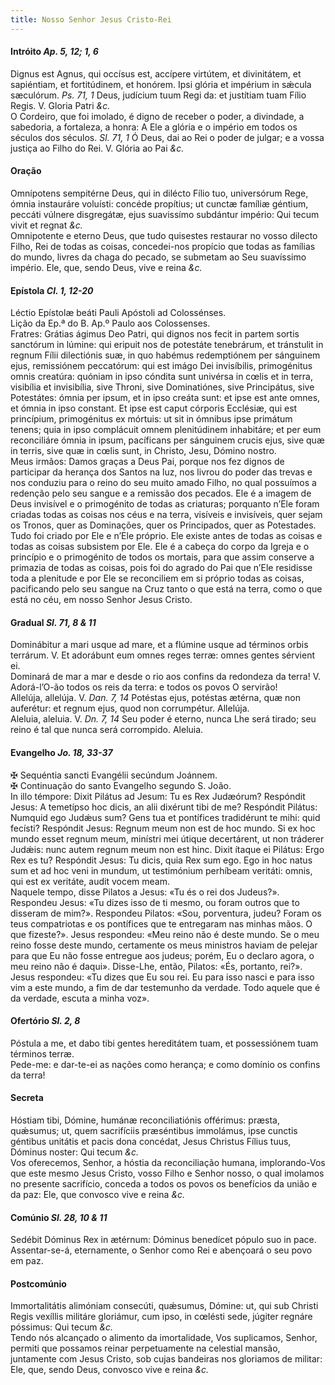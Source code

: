 ```yaml
---
title: Nosso Senhor Jesus Cristo-Rei
---
```


<h4 class="text-center">
  Intróito <em>Ap. 5, 12; 1, 6</em>
</h4>
<div class="container-fluid">
  <div class="row">
    <div class="col-6 dropcaps text-justify">
      Dignus est Agnus, qui occísus est, accípere virtútem, et divinitátem, et
      sapiéntiam, et fortitúdinem, et honórem. Ipsi glória et impérium in sǽcula
      sæculórum. <em>Ps. 71, 1</em> Deus, judícium tuum Regi da: et justítiam
      tuam Fílio Regis. V. Gloria Patri <em>&c.</em>
    </div>
    <div class="col-6 dropcaps text-justify">
      O Cordeiro, que foi imolado, é digno de receber o poder, a divindade, a
      sabedoria, a fortaleza, a honra: A Ele a glória e o império em todos os
      séculos dos séculos. <em>Sl. 71, 1</em> Ó Deus, dai ao Rei o poder de
      julgar; e a vossa justiça ao Filho do Rei. V. Glória ao Pai <em>&c.</em>
    </div>
  </div>
</div>

<h4 class="text-center">Oração</h4>
<div class="container-fluid">
  <div class="row">
    <div class="col-6 dropcaps text-justify">
      Omnípotens sempitérne Deus, qui in dilécto Fílio tuo, universórum Rege,
      ómnia instauráre voluísti: concéde propítius; ut cunctæ famíliæ géntium,
      peccáti vúlnere disgregátæ, ejus suavissímo subdántur império: Qui tecum
      vivit et regnat <em>&c.</em>
    </div>
    <div class="col-6 dropcaps text-justify">
      Omnipotente e eterno Deus, que tudo quisestes restaurar no vosso dilecto
      Filho, Rei de todas as coisas, concedei-nos propício que todas as famílias
      do mundo, livres da chaga do pecado, se submetam ao Seu suavíssimo
      império. Ele, que, sendo Deus, vive e reina <em>&c.</em>
    </div>
  </div>
</div>

<h4 class="text-center">
  Epístola <em>Cl. 1, 12-20</em>
</h4>
<div class="container-fluid">
  <div class="row">
    <div class="col-6 text-justify">
      Léctio Epístolæ beáti Pauli Apóstoli ad Colossénses.
    </div>
    <div class="col-6 text-justify">
      Lição da Ep.ª do B. Ap.º Paulo aos Colossenses.
    </div>
    <div class="col-6 dropcaps text-justify">
      Fratres: Grátias ágimus Deo Patri, qui dignos nos fecit in partem sortis
      sanctórum in lúmine: qui eripuit nos de potestáte tenebrárum, et
      tránstulit in regnum Fílii dilectiónis suæ, in quo habémus redemptiónem
      per sánguinem ejus, remissiónem peccatórum: qui est imágo Dei invisíbilis,
      primogénitus omnis creatúra: quóniam in ipso cóndita sunt univérsa in
      cœlis et in terra, visibília et invisibília, sive Throni, sive
      Dominatiónes, sive Principátus, sive Potestátes: ómnia per ipsum, et in
      ipso creáta sunt: et ipse est ante omnes, et ómnia in ipso constant. Et
      ipse est caput córporis Ecclésiæ, qui est princípium, primogénitus ex
      mórtuis: ut sit in ómnibus ipse primátum tenens; quia in ipso complácuit
      omnem plenitúdinem inhabitáre; et per eum reconciliáre ómnia in ipsum,
      pacíficans per sánguinem crucis ejus, sive quæ in terris, sive quæ in
      cœlis sunt, in Christo, Jesu, Dómino nostro.
    </div>
    <div class="col-6 dropcaps text-justify">
      Meus irmãos: Damos graças a Deus Pai, porque nos fez dignos de participar
      da herança dos Santos na luz, nos livrou do poder das trevas e nos
      conduziu para o reino do seu muito amado Filho, no qual possuímos a
      redenção pelo seu sangue e a remissão dos pecados. Ele é a imagem de Deus
      invisível e o primogénito de todas as criaturas; porquanto n’Ele foram
      criadas todas as coisas nos céus e na terra, visíveis e invisíveis, quer
      sejam os Tronos, quer as Dominações, quer os Principados, quer as
      Potestades. Tudo foi criado por Ele e n’Ele próprio. Ele existe antes de
      todas as coisas e todas as coisas subsistem por Ele. Ele é a cabeça do
      corpo da Igreja e o princípio e o primogénito de todos os mortais, para
      que assim conserve a primazia de todas as coisas, pois foi do agrado do
      Pai que n’Ele residisse toda a plenitude e por Ele se reconciliem em si
      próprio todas as coisas, pacificando pelo seu sangue na Cruz tanto o que
      está na terra, como o que está no céu, em nosso Senhor Jesus Cristo.
    </div>
  </div>
</div>

<h4 class="text-center">
  Gradual <em>Sl. 71, 8 & 11</em>
</h4>
<div class="container-fluid">
  <div class="row">
    <div class="col-6 dropcaps text-justify">
      Dominábitur a mari usque ad mare, et a flúmine usque ad términos orbis
      terrárum. V. Et adorábunt eum omnes reges terræ: omnes gentes sérvient ei.
    </div>
    <div class="col-6 dropcaps text-justify">
      Dominará de mar a mar e desde o rio aos confins da redondeza da terra! V.
      Adorá-l’O-ão todos os reis da terra: e todos os povos O servirão!
    </div>
    <div class="col-6 text-justify">
      Allelúja, allelúja. V. <em>Dan. 7, 14</em> Potéstas ejus, potéstas ætérna,
      quæ non auferétur: et regnum ejus, quod non corrumpétur. Allelúja.
    </div>
    <div class="col-6 text-justify">
      Aleluia, aleluia. V. <em>Dn. 7, 14</em> Seu poder é eterno, nunca Lhe será
      tirado; seu reino é tal que nunca será corrompido. Aleluia.
    </div>
  </div>
</div>

<h4 class="text-center">
  Evangelho <em>Jo. 18, 33-37</em>
</h4>
<div class="container-fluid">
  <div class="row">
    <div class="col-6 text-justify">
      <span class="text-danger">&#10016;</span> Sequéntia sancti Evangélii
      secúndum Joánnem.
    </div>
    <div class="col-6 text-justify">
      <span class="text-danger">&#10016;</span> Continuação do santo Evangelho
      segundo S. João.
    </div>
    <div class="col-6 dropcaps text-justify">
      In illo témpore: Dixit Pilátus ad Jesum: Tu es Rex Judæórum? Respóndit
      Jesus: A temetípso hoc dicis, an alii dixérunt tibi de me? Respóndit
      Pilátus: Numquid ego Judǽus sum? Gens tua et pontífices tradidérunt te
      mihi: quid fecísti? Respóndit Jesus: Regnum meum non est de hoc mundo. Si
      ex hoc mundo esset regnum meum, minístri mei útique decertárent, ut non
      tráderer Judǽis: nunc autem regnum meum non est hinc. Dixit ítaque ei
      Pilátus: Ergo Rex es tu? Respóndit Jesus: Tu dicis, quia Rex sum ego. Ego
      in hoc natus sum et ad hoc veni in mundum, ut testimónium perhíbeam
      veritáti: omnis, qui est ex veritáte, audit vocem meam.
    </div>
    <div class="col-6 dropcaps text-justify">
      Naquele tempo, disse Pilatos a Jesus: «Tu és o rei dos Judeus?». Respondeu
      Jesus: «Tu dizes isso de ti mesmo, ou foram outros que to disseram de
      mim?». Respondeu Pilatos: «Sou, porventura, judeu? Foram os teus
      compatriotas e os pontífices que te entregaram nas minhas mãos. O que
      fizeste?». Jesus respondeu: «Meu reino não é deste mundo. Se o meu reino
      fosse deste mundo, certamente os meus ministros haviam de pelejar para que
      Eu não fosse entregue aos judeus; porém, Eu o declaro agora, o meu reino
      não é daqui». Disse-Lhe, então, Pilatos: «És, portanto, rei?». Jesus
      respondeu: «Tu dizes que Eu sou rei. Eu para isso nasci e para isso vim a
      este mundo, a fim de dar testemunho da verdade. Todo aquele que é da
      verdade, escuta a minha voz».
    </div>
  </div>
</div>

<h4 class="text-center">
  Ofertório <em>Sl. 2, 8</em>
</h4>
<div class="container-fluid">
  <div class="row">
    <div class="col-6 dropcaps text-justify">
      Póstula a me, et dabo tibi gentes hereditátem tuam, et possessiónem tuam
      términos terræ.
    </div>
    <div class="col-6 dropcaps text-justify">
      Pede-me: e dar-te-ei as nações como herança; e como domínio os confins da
      terra!
    </div>
  </div>
</div>

<h4 class="text-center">Secreta</h4>
<div class="container-fluid">
  <div class="row">
    <div class="col-6 dropcaps text-justify">
      Hóstiam tibi, Dómine, humánæ reconciliatiónis offérimus: præsta, quǽsumus;
      ut, quem sacrifíciis præséntibus immolámus, ipse cunctis géntibus unitátis
      et pacis dona concédat, Jesus Christus Fílius tuus, Dóminus noster: Qui
      tecum <em>&c.</em>
    </div>
    <div class="col-6 dropcaps text-justify">
      Vos oferecemos, Senhor, a hóstia da reconciliação humana, implorando-Vos
      que este mesmo Jesus Cristo, vosso Filho e Senhor nosso, o qual imolamos
      no presente sacrifício, conceda a todos os povos os benefícios da união e
      da paz: Ele, que convosco vive e reina <em>&c.</em>
    </div>
  </div>
</div>

<h4 class="text-center">
  Comúnio <em>Sl. 28, 10 & 11</em>
</h4>
<div class="container-fluid">
  <div class="row">
    <div class="col-6 dropcaps text-justify">
      Sedébit Dóminus Rex in ætérnum: Dóminus benedícet pópulo suo in pace.
    </div>
    <div class="col-6 dropcaps text-justify">
      Assentar-se-á, eternamente, o Senhor como Rei e abençoará o seu povo em
      paz.
    </div>
  </div>
</div>

<h4 class="text-center">Postcomúnio</h4>
<div class="container-fluid">
  <div class="row">
    <div class="col-6 dropcaps text-justify">
      Immortalitátis alimóniam consecúti, quǽsumus, Dómine: ut, qui sub Christi
      Regis vexíllis militáre gloriámur, cum ipso, in cœlésti sede, júgiter
      regnáre póssimus: Qui tecum <em>&c.</em>
    </div>
    <div class="col-6 dropcaps text-justify">
      Tendo nós alcançado o alimento da imortalidade, Vos suplicamos, Senhor,
      permiti que possamos reinar perpetuamente na celestial mansão, juntamente
      com Jesus Cristo, sob cujas bandeiras nos gloriamos de militar: Ele, que,
      sendo Deus, convosco vive e reina <em>&c.</em>
    </div>
  </div>
</div>
